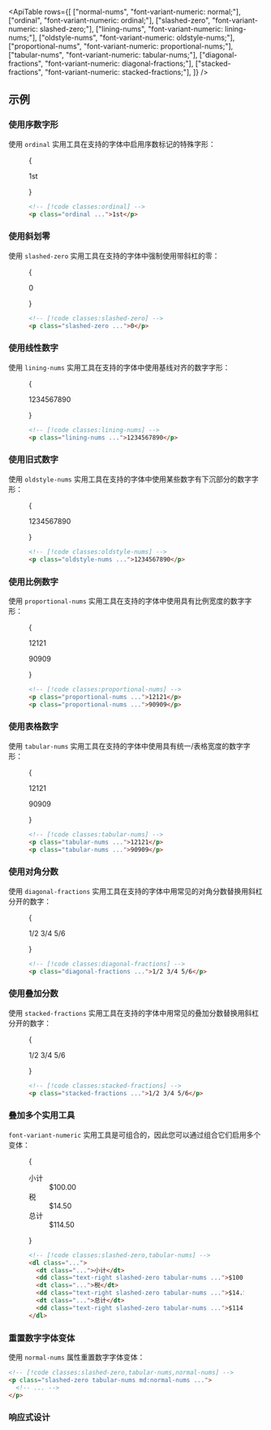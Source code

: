 

<ApiTable
  rows={[
    ["normal-nums", "font-variant-numeric: normal;"],
    ["ordinal", "font-variant-numeric: ordinal;"],
    ["slashed-zero", "font-variant-numeric: slashed-zero;"],
    ["lining-nums", "font-variant-numeric: lining-nums;"],
    ["oldstyle-nums", "font-variant-numeric: oldstyle-nums;"],
    ["proportional-nums", "font-variant-numeric: proportional-nums;"],
    ["tabular-nums", "font-variant-numeric: tabular-nums;"],
    ["diagonal-fractions", "font-variant-numeric: diagonal-fractions;"],
    ["stacked-fractions", "font-variant-numeric: stacked-fractions;"],
  ]}
/>

## 示例

### 使用序数字形

使用 `ordinal` 实用工具在支持的字体中启用序数标记的特殊字形：

<Figure>

<Example>{<p className="text-center font-source text-lg text-gray-900 ordinal dark:text-gray-200">1st</p>}</Example>

```html
<!-- [!code classes:ordinal] -->
<p class="ordinal ...">1st</p>
```

</Figure>

### 使用斜划零

使用 `slashed-zero` 实用工具在支持的字体中强制使用带斜杠的零：

<Figure>

<Example>{<p className="text-center font-source text-lg text-gray-900 slashed-zero dark:text-gray-200">0</p>}</Example>

```html
<!-- [!code classes:slashed-zero] -->
<p class="slashed-zero ...">0</p>
```

</Figure>

### 使用线性数字

使用 `lining-nums` 实用工具在支持的字体中使用基线对齐的数字字形：

<Figure>

<Example>
  {<p className="text-center font-source text-lg text-gray-900 lining-nums dark:text-gray-200">1234567890</p>}
</Example>

```html
<!-- [!code classes:lining-nums] -->
<p class="lining-nums ...">1234567890</p>
```

</Figure>

### 使用旧式数字

使用 `oldstyle-nums` 实用工具在支持的字体中使用某些数字有下沉部分的数字字形：

<Figure>

<Example>
  {<p className="text-center font-source text-lg text-gray-900 oldstyle-nums dark:text-gray-200">1234567890</p>}
</Example>

```html
<!-- [!code classes:oldstyle-nums] -->
<p class="oldstyle-nums ...">1234567890</p>
```

</Figure>

### 使用比例数字

使用 `proportional-nums` 实用工具在支持的字体中使用具有比例宽度的数字字形：

<Figure>

<Example>
  {
    <div className="max-w-xs text-right">
      <p className="font-source text-lg text-gray-900 proportional-nums dark:text-gray-200">12121</p>
      <p className="font-source text-lg text-gray-900 proportional-nums dark:text-gray-200">90909</p>
    </div>
  }
</Example>

```html
<!-- [!code classes:proportional-nums] -->
<p class="proportional-nums ...">12121</p>
<p class="proportional-nums ...">90909</p>
```

</Figure>

### 使用表格数字

使用 `tabular-nums` 实用工具在支持的字体中使用具有统一/表格宽度的数字字形：

<Figure>

<Example>
  {
    <div className="max-w-xs text-right">
      <p className="font-source text-lg text-gray-900 tabular-nums dark:text-gray-200">12121</p>
      <p className="font-source text-lg text-gray-900 tabular-nums dark:text-gray-200">90909</p>
    </div>
  }
</Example>

```html
<!-- [!code classes:tabular-nums] -->
<p class="tabular-nums ...">12121</p>
<p class="tabular-nums ...">90909</p>
```

</Figure>

### 使用对角分数

使用 `diagonal-fractions` 实用工具在支持的字体中用常见的对角分数替换用斜杠分开的数字：

<Figure>

<Example>
  {<p className="text-center font-source text-lg text-gray-900 diagonal-fractions dark:text-gray-200">1/2 3/4 5/6</p>}
</Example>

```html
<!-- [!code classes:diagonal-fractions] -->
<p class="diagonal-fractions ...">1/2 3/4 5/6</p>
```

</Figure>

### 使用叠加分数

使用 `stacked-fractions` 实用工具在支持的字体中用常见的叠加分数替换用斜杠分开的数字：

<Figure>

<Example>
  {
    <p className="text-center font-ubuntu-mono text-lg text-gray-900 stacked-fractions dark:text-gray-200">
      1/2 3/4 5/6
    </p>
  }
</Example>

```html
<!-- [!code classes:stacked-fractions] -->
<p class="stacked-fractions ...">1/2 3/4 5/6</p>
```

</Figure>

### 叠加多个实用工具

`font-variant-numeric` 实用工具是可组合的，因此您可以通过组合它们启用多个变体：

<Figure>

<Example>
  {
    <dl className="mx-auto grid max-w-2xs grid-cols-2 text-gray-900 dark:text-gray-200">
      <dt className="border-b border-gray-200 py-2 dark:border-white/10">小计</dt>
      <dd className="border-b border-gray-200 py-2 text-right slashed-zero tabular-nums dark:border-white/10">
        $100.00
      </dd>
      <dt className="border-b border-gray-200 py-2 dark:border-white/10">税</dt>
      <dd className="border-b border-gray-200 py-2 text-right slashed-zero tabular-nums dark:border-white/10">
        $14.50
      </dd>
      <dt className="py-2">总计</dt>
      <dd className="slashed-medium py-2 text-right tabular-nums">$114.50</dd>
    </dl>
  }
</Example>

```html
<!-- [!code classes:slashed-zero,tabular-nums] -->
<dl class="...">
  <dt class="...">小计</dt>
  <dd class="text-right slashed-zero tabular-nums ...">$100.00</dd>
  <dt class="...">税</dt>
  <dd class="text-right slashed-zero tabular-nums ...">$14.50</dd>
  <dt class="...">总计</dt>
  <dd class="text-right slashed-zero tabular-nums ...">$114.50</dd>
</dl>
```

</Figure>

### 重置数字字体变体

使用 `normal-nums` 属性重置数字字体变体：

```html
<!-- [!code classes:slashed-zero,tabular-nums,normal-nums] -->
<p class="slashed-zero tabular-nums md:normal-nums ...">
  <!-- ... -->
</p>
```

### 响应式设计

<ResponsiveDesign
  property="font-variant-numeric"
  defaultClass="proportional-nums"
  featuredClass="tabular-nums"
  element="p"
/>
